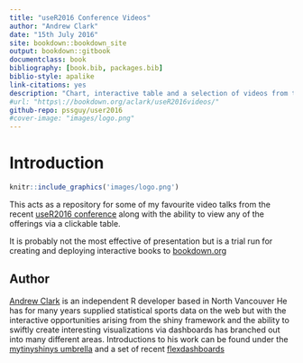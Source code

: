 ```yaml
--- 
title: "useR2016 Conference Videos"
author: "Andrew Clark"
date: "15th July 2016"
site: bookdown::bookdown_site
output: bookdown::gitbook
documentclass: book
bibliography: [book.bib, packages.bib]
biblio-style: apalike
link-citations: yes
description: "Chart, interactive table and a selection of videos from the useR2016 conference"
#url: "https\://bookdown.org/aclark/useR2016videos/"
github-repo: pssguy/user2016
#cover-image: "images/logo.png"
---
```



# Introduction

```r
knitr::include_graphics('images/logo.png')
```

This acts as a repository for some of my favourite video talks from the recent [useR2016 conference](http://user2016.org/) along with the ability to view any of the offerings via a clickable table.

It is probably not the most effective of presentation but is a trial run for creating and deploying interactive books to [bookdown.org](https://bookdown.org/)


## Author {-}
[Andrew Clark](http://www.twitter.com/pssguy) is an independent R developer based in North Vancouver
He has for many years supplied statistical sports data on the web but with the interactive opportunities arising from the shiny framework and the ability to swiftly create interesting visualizations via dashboards has branched out into many different areas. Introductions to his work can be found under the
[mytinyshinys umbrella](https://mytinyshinys.shinyapps.io/dashboard/) and a set of recent [flexdashboards](https://beta.rstudioconnect.com/aclark/flexDashBoard/)




